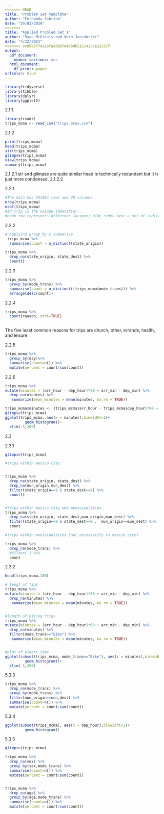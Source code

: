 ```yaml
---
<<<<<<< HEAD
title: "Problem Set template"
author: "Fernanda Sobrino"
date: "29/03/2020"
=======
title: "Applied Problem Set 1"
author: "Ryan McGinnis and Vera Jonsdottir"
date: "4/22/2021"
>>>>>>> 9c89b7f7411bfae0667e9669b51c141c7e12337f
output: 
  pdf_document:
    number_sections: yes
  html_document:
    df_print: paged
urlcolor: blue
---
```

```r
library(tidyverse)
library(tibble)
library(dplyr)
library(ggplot2)
```


2.1.1. 

```r
library(readr)
trips_mcma <- read_csv("trips_mcma.csv")
```

2.1.2 

```r
print(trips_mcma)
head(trips_mcma)
str(trips_mcma)
glimpse(trips_mcma)
view(trips_mcma)
summary(trips_mcma)
```

2.1.2.1
str and glimpse are quite similar
head is technically redundant but it is just more condensed.
2.1.2.2

2.2.1
```r
#The data has 531594 rows and 20 columns
nrow(trips_mcma)
ncol(trips_mcma)
#id_trip is the unique identifier.
#each row represents different (unique) bike rides over a set of indicators. 
```
2.2.2
```r
# Applying group_by & summarise
 trips_mcma %>%                              
  summarise(count = n_distinct(state_origin))
```

```r
trips_mcma %>%
  drop_na(state_origin, state_dest) %>%
  count()

```

2.2.3
```r
trips_mcma %>%                              
  group_by(mode_trans) %>%   
  summarise(count = n_distinct((trips_mcma$mode_trans))) %>%
  arrange(desc(count))
```

2.2.4
```r
trips_mcma %>%  
  count(reason, sort=TRUE)
  

```
The five least common reasons for trips are church, other, errands, health, and
leisure

2.2.5
```r
trips_mcma %>% 
  group_by(day)%>%
  summarise(count=n()) %>%
  mutate(percent = count/sum(count))

```

2.2.6
```r
trips_mcma %>%
mutate(minutes = (arr_hour - dep_hour)*60 + arr_min - dep_min) %>%
  drop_na(minutes) %>%
   summarize(mean_minutes = mean(minutes, na.rm = TRUE))
```



```r
trips_mcma$minutes <- (trips_mcma$arr_hour - trips_mcma$dep_hour)*60 + trips_mcma$arr_min - trips_mcma$dep_min
glimpse(trips_mcma)
ggplot(trips_mcma, aes(x = minutes),binwidht=1)+
         geom_histogram()+
  xlim(-5,200)
```
2.3

2.3.1
```r
glimpse(trips_mcma)

#trips within mexico city


trips_mcma %>%
  drop_na(state_origin, state_dest) %>%
  drop_na(mun_origin,mun_dest) %>%
  filter(state_origin==9 & state_dest==9) %>%
  count()


#trips within mexico city and municipalities
trips_mcma %>%
  drop_na(state_origin, state_dest,mun_origin,mun_dest) %>%
  filter(state_origin==9 & state_dest==9 ,  mun_origin==mun_dest) %>%
  count

#trips within municipalities (not necessarily in mexico city)

trips_mcma %>%
  drop_na(mode_trans) %>%
  #filter( ) %>%
  count


```

2.3.2
```r


head(trips_mcma,100)

# lengt of tips
trips_mcma %>%
mutate(minutes = (arr_hour - dep_hour)*60 + arr_min - dep_min) %>%
  drop_na(minutes) %>%
   summarize(mean_minutes = mean(minutes, na.rm = TRUE))


#length of biking trips
trips_mcma %>%
mutate(minutes = (arr_hour - dep_hour)*60 + arr_min - dep_min) %>%
  drop_na(minutes) %>%
  filter(mode_trans=="Bike") %>%
   summarize(mean_minutes = mean(minutes, na.rm = TRUE))


#plot of pikers time
ggplot(subset(trips_mcma, mode_trans=="Bike"), aes(x = minutes),binwidht=1)+
         geom_histogram()+
  xlim(-5,200)

```
5.3.3

```r
trips_mcma %>%
  drop_na(mode_trans) %>%
  group_by(mode_trans) %>%
  filter(mun_origin==mun_dest) %>%
  summarise(count=n()) %>%
  mutate(percent = count/sum(count))

```
5.3.4
```r
ggplot(subset(trips_mcma), aes(x = dep_hour),binwidht=1)+
         geom_histogram()


```
5.3.5
```r

glimpse(trips_mcma)

trips_mcma %>%
  drop_na(sex) %>%
  group_by(sex,mode_trans) %>%
  summarise(count=n()) %>%
  mutate(percent = count/sum(count))


trips_mcma %>%
  drop_na(age) %>%
  group_by(age,mode_trans) %>%
  summarise(count=n()) %>%
  mutate(percent = count/sum(count))

```


